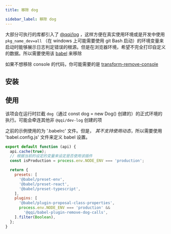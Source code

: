 ```yaml
---
title: 移除 dog

sidebar_label: 移除 dog
---
```


<PackageInfo
  packageName="@qqi/babel-plugin-remove-dog-calls"
  githubRepoName="qqi"
/>

大部分可执行的库都引入了 [@qqi/log](https://www.npmjs.com/package/@qqi/log)
，这样方便在真实使用环境或是开发中使用 `pkg_name_dev=all` （在 windows
上可能需要使用 git Bash
启动）的环境变量来启动时能够展示日志判定错误的根源。但是在浏览器环境，希望不完全打印自定义的数据。所以需要使用该
[babel](https://babeljs.io) 来移除

如果不想移除 console 的代码，你可能需要的是 [transform-remove-console](https://www.npmjs.com/package/babel-plugin-transform-remove-console)

## 安装

<InstallInfo name="@qqi/babel-plugin-remove-dog-calls" dev={true} />

## 使用

该项会在运行时拦截 `dog`（通过 const dog = new Dog() 创建的）的正式环境的执行。可能会牵连其他非 `@qqi/dev-log` 创建的项

之前的示例使用的为 '.babelrc' 文件。但是， _其不支持使用动态_，所以需要使用 'babel.config.js' 文件来定义 babel 设置。

```js
export default function (api) {
  api.cache(true);
  // 根据当前的设定的变量来设定是否使用该插件
  const isProduction = process.env.NODE_ENV === 'production';

  return {
    presets: [
      '@babel/preset-env',
      '@babel/preset-react',
      '@babel/preset-typescript',
    ],
    plugins: [
      '@babel/plugin-proposal-class-properties',
      process.env.NODE_ENV === 'production' &&
        '@qqi/babel-plugin-remove-dog-calls',
    ].filter(Boolean),
  };
}
```

